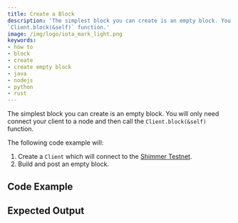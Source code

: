 ```yaml
---
title: Create a Block
description: 'The simplest block you can create is an empty block. You will only need connect your client to a node and then call the
`Client.block(&self)` function.'
image: /img/logo/iota_mark_light.png
keywords:
- how to
- block
- create
- create empty block
- java
- nodejs
- python
- rust
---
```



The simplest block you can create is an empty block. You will only need connect your client to a node and then call the
`Client.block(&self)` function.

The following code example will:

1. Create a `Client` which will connect to the [Shimmer Testnet](https://api.testnet.shimmer.network).
2. Build and post an empty block.

## Code Example

<Tabs groupId='language' queryString>
  <TabItem value='rust' label='Rust'>
    <RustCode />
  </TabItem>
  <TabItem value='typescript-node' label='Typescript (Node.js)'>
    <NodejsCode />
  </TabItem>
  <TabItem value='python' label='Python'>
    <PythonCode />
  </TabItem>
  <TabItem value='java' label='Java'>
    <JavaCode />
  </TabItem>
</Tabs>

## Expected Output

<Tabs groupId='language' queryString>
  <TabItem value='rust' label='Rust'>
    <RustOutput />
  </TabItem>
  <TabItem value='typescript-node' label='Typescript (Node.js)'>
    <NodejsOutput />
  </TabItem>
  <TabItem value='python' label='Python'>
    <PythonOutput />
  </TabItem>
  <TabItem value='java' label='Java'>
    <JavaOutput />
  </TabItem>
</Tabs>
